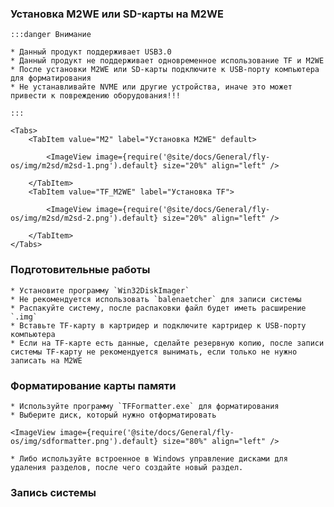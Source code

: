 ### Установка M2WE или SD-карты на M2WE

    :::danger Внимание

    * Данный продукт поддерживает USB3.0
    * Данный продукт не поддерживает одновременное использование TF и M2WE
    * После установки M2WE или SD-карты подключите к USB-порту компьютера для форматирования
    * Не устанавливайте NVME или другие устройства, иначе это может привести к повреждению оборудования!!!

    :::

    <Tabs>
        <TabItem value="M2" label="Установка M2WE" default>
            
            <ImageView image={require('@site/docs/General/fly-os/img/m2sd/m2sd-1.png').default} size="20%" align="left" />

        </TabItem>
        <TabItem value="TF_M2WE" label="Установка TF">
            
            <ImageView image={require('@site/docs/General/fly-os/img/m2sd/m2sd-2.png').default} size="20%" align="left" />

        </TabItem>
    </Tabs>

### Подготовительные работы

    * Установите программу `Win32DiskImager`
    * Не рекомендуется использовать `balenaetcher` для записи системы
    * Распакуйте систему, после распаковки файл будет иметь расширение `.img`
    * Вставьте TF-карту в картридер и подключите картридер к USB-порту компьютера
    * Если на TF-карте есть данные, сделайте резервную копию, после записи системы TF-карту не рекомендуется вынимать, если только не нужно записать на M2WE

### Форматирование карты памяти

    * Используйте программу `TFFormatter.exe` для форматирования
    * Выберите диск, который нужно отформатировать

    <ImageView image={require('@site/docs/General/fly-os/img/sdformatter.png').default} size="80%" align="left" />

    * Либо используйте встроенное в Windows управление дисками для удаления разделов, после чего создайте новый раздел.

### Запись системы

<WIN32 />